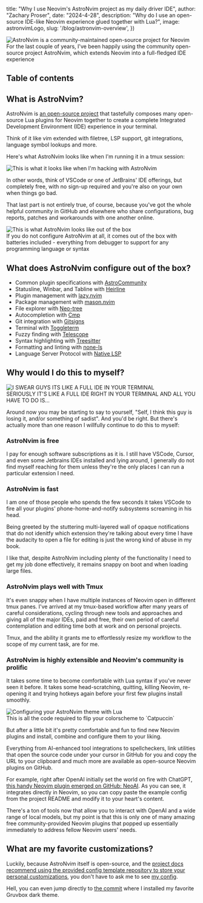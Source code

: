 


  title: "Why I use Neovim's AstroNvim project as my daily driver IDE",
  author: "Zachary Proser",
  date: "2024-4-28",
  description: "Why do I use an open-source IDE-like Neovim experience glued together with Lua?",
  image: astronvimLogo,
  slug: '/blog/astronvim-overview',
}) 


<Image src={metadata.image} alt="AstroNvim is a community-maintained open-source project for Neovim" />
<figcaption>For the last couple of years, I've been happily using the community open-source project AstroNvim, which extends Neovim into a full-fledged IDE experience</figcaption>

## Table of contents

## What is AstroNvim?  

AstroNvim is [an open-source project](https://github.com/AstroNvim/AstroNvim) that tastefully composes 
many open-source Lua plugins for Neovim together to create a complete Integrated Development Environment (IDE) experience
in your terminal. 

Think of it like vim extended with filetree, LSP support, git integrations, language symbol lookups and more.

Here's what AstroNvim looks like when I'm running it in a tmux session:

<Image src={astronvimLive} alt="This is what it looks like when I'm hacking with AstroNvim" />

In other words, think of VSCode or one of JetBrains' IDE offerings, but completely free, with no sign-up required and you're also 
on your own when things go bad. 

That last part is not entirely true, of course, because you've got the whole helpful community in GitHub and elsewhere who share configurations, bug reports, patches and workarounds 
with one another online.

<Image src={astronvim3Columns} alt="This is what AstroNvim looks like out of the box" />
<figcaption>If you do not configure AstroNvim at all, it comes out of the box with batteries included - everything from debugger to support for any programming language or syntax</figcaption>

## What does AstroNvim configure out of the box?

- Common plugin specifications with [AstroCommunity](https://github.com/AstroNvim/astrocommunity)
- Statusline, Winbar, and Tabline with [Heirline](https://github.com/rebelot/heirline.nvim)
- Plugin management with [lazy.nvim](https://github.com/folke/lazy.nvim)
- Package management with [mason.nvim](https://github.com/williamboman/mason.nvim)
- File explorer with [Neo-tree](https://github.com/nvim-neo-tree/neo-tree.nvim)
- Autocompletion with [Cmp](https://github.com/hrsh7th/nvim-cmp)
- Git integration with [Gitsigns](https://github.com/lewis6991/gitsigns.nvim)
- Terminal with [Toggleterm](https://github.com/akinsho/toggleterm.nvim)
- Fuzzy finding with [Telescope](https://github.com/nvim-telescope/telescope.nvim)
- Syntax highlighting with [Treesitter](https://github.com/nvim-treesitter/nvim-treesitter)
- Formatting and linting with [none-ls](https://github.com/nvimtools/none-ls.nvim)
- Language Server Protocol with [Native LSP](https://github.com/neovim/nvim-lspconfig)

## Why would I do this to myself? 

<Image src={itsAnIDE} alt="I SWEAR GUYS ITS LIKE A FULL IDE IN YOUR TERMINAL" />
<figcaption>SERIOUSLY IT'S LIKE A FULL IDE RIGHT IN YOUR TERMINAL AND ALL YOU HAVE TO DO IS...</figcaption>

Around now you may be starting to say to yourself, "Self, I think this guy is losing it, and/or something of sadist". And you'd be right. But there's actually more than one reason 
I willfully continue to do this to myself: 

### AstroNvim is free

I pay for enough software subscriptions as it is.  I still have VSCode, Cursor, and even some Jetbrains IDEs installed and lying around, I generally do not find myself reaching for them 
unless they're the only places I can run a particular extension I need.

### AstroNvim is fast 

I am one of those people who spends the few seconds it takes VSCode to fire all your plugins' phone-home-and-notify subsystems screaming in his head. 

Being greeted by the stuttering multi-layered wall of opaque notifications that do not idenitfy which extension they're talking about every time I have the audacity to open a file for editing is just the wrong kind of abuse in my book.

I like that, despite AstroNvim including plenty of the functionality I need to get my job done effectively, it remains snappy on boot and when loading large files. 

### AstroNvim plays well with Tmux

It's even snappy when I have multiple instances of Neovim open in different tmux panes. I've arrived at my tmux-based workflow after many years of careful considerations, cycling through new tools and approaches and giving 
all of the major IDEs, paid and free, their own period of careful contemplation and editing time both at work and on personal projects. 

Tmux, and the ability it grants me to effortlessly resize my workflow to the scope of my current task, are for me.

### AstroNvim is highly extensible and Neovim's community is prolific

It takes some time to become comfortable with Lua syntax if you've never seen it before. It takes some head-scratching, quitting, killing Neovim, re-opening it and trying hotkeys again before your first few 
plugins install smoothly. 

<Image src={luaConfig} alt="Configuring your AstroNvim theme with Lua" />
<figcaption>This is all the code required to flip your colorscheme to `Catpuccin`</figcaption>

But after a little bit it's pretty comfortable and fun to find new Neovim plugins and install, combine and configure them to your liking. 

Everything from AI-enhanced tool integrations to spellcheckers, link utilities that 
open the source code under your cursor in GitHub for you and copy the URL to your clipboard and much more are available as open-source Neovim plugins on GitHub.

For example, right after OpenAI initially set the world on fire with ChatGPT, [this handy Neovim plugin emerged on GitHub: NeoAI](https://github.com/bryley/neoai). As you can see, it integrates directly in Neovim, so you can 
copy paste the example config from the project README and modify it to your heart's content.

There's a ton of tools now that allow you to interact with OpenAI and a wide range of local models, but my point is that this is only one of many amazing free community-provided 
Neovim plugins that popped up essentially immediately to address fellow Neovim users' needs.

## What are my favorite customizations? 

Luckily, because AstroNvim itself is open-source, and the [project docs recommend using the provided config template repository to store your personal customizations](https://docs.astronvim.com/configuration/manage_user_config/), you don't have to ask me
to see [my config](https://github.com/zackproser/astronvim_config). 

Hell, you can even jump directly to [the commit](https://github.com/zackproser/astronvim_config/commit/ec850dd06fae803219f786c3ab1099bb8645c731) where I installed my favorite Gruvbox dark theme.
